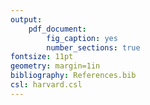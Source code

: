 ```yaml
---
output: 
    pdf_document:
        fig_caption: yes
        number_sections: true
fontsize: 11pt
geometry: margin=1in
bibliography: References.bib
csl: harvard.csl
---
```





\begin{table}[]
\centering
\caption{Possible Expectaion Errors}
\label{my-label}
\begin{tabular}{lllll}
                          &                             &                             & $Q1A_{t+1}$               &                             \\ \cline{2-5} 
\multicolumn{1}{l|}{}     & \multicolumn{1}{l|}{}       & \multicolumn{1}{l|}{Better} & \multicolumn{1}{l|}{Same} & \multicolumn{1}{l|}{Poorer} \\ \cline{2-5} 
\multicolumn{1}{l|}{}     & \multicolumn{1}{l|}{Better} & \multicolumn{1}{l|}{0}      & \multicolumn{1}{l|}{-1}   & \multicolumn{1}{l|}{-2}     \\ \cline{2-5} 
\multicolumn{1}{l|}{$Q1P_t$} & \multicolumn{1}{l|}{Same}   & \multicolumn{1}{l|}{1}      & \multicolumn{1}{l|}{0}    & \multicolumn{1}{l|}{-1}     \\ \cline{2-5} 
\multicolumn{1}{l|}{}     & \multicolumn{1}{l|}{Poorer} & \multicolumn{1}{l|}{2}      & \multicolumn{1}{l|}{1}    & \multicolumn{1}{l|}{0}      \\ \cline{2-5} 
\end{tabular}
\end{table}


\begin{table}[]
\centering
\caption{My caption}
\label{my-label}
\begin{tabular}{llrrr}
                          &                                &                             & $Q1A_{t+1}$               &                             \\ \cline{2-5} 
\multicolumn{1}{l|}{}     & \multicolumn{1}{l|}{}          & \multicolumn{1}{r|}{Better} & \multicolumn{1}{r|}{Same} & \multicolumn{1}{r|}{Poorer} \\ \cline{2-5} 
\multicolumn{1}{l|}{}     & \multicolumn{1}{l|}{E(Better)} & \multicolumn{1}{r|}{0}      & \multicolumn{1}{r|}{-1}   & \multicolumn{1}{r|}{-2}     \\ \cline{2-5} 
\multicolumn{1}{l|}{$Q1P_t$} & \multicolumn{1}{l|}{E(Same)}   & \multicolumn{1}{r|}{1}      & \multicolumn{1}{r|}{0}    & \multicolumn{1}{r|}{-1}     \\ \cline{2-5} 
\multicolumn{1}{l|}{}     & \multicolumn{1}{l|}{E(Poorer)} & \multicolumn{1}{r|}{2}      & \multicolumn{1}{r|}{1}    & \multicolumn{1}{r|}{0}      \\ \cline{2-5} 
\end{tabular}
\end{table}


\begin{table}[]
\caption{My caption}
\label{my-label}
\begin{tabular}{llrrr}
                          &                                &                             & Q1At+1                    &                             \\ \cline{2-5} 
\multicolumn{1}{l|}{}     & \multicolumn{1}{l|}{}          & \multicolumn{1}{r|}{Better} & \multicolumn{1}{r|}{Same} & \multicolumn{1}{r|}{Poorer} \\ \cline{2-5} 
\multicolumn{1}{l|}{}     & \multicolumn{1}{l|}{E(Better)} & \multicolumn{1}{r|}{0}      & \multicolumn{1}{r|}{-1}   & \multicolumn{1}{r|}{-2}     \\ \cline{2-5} 
\multicolumn{1}{l|}{Q1Pt} & \multicolumn{1}{l|}{E(Same)}   & \multicolumn{1}{r|}{1}      & \multicolumn{1}{r|}{0}    & \multicolumn{1}{r|}{-1}     \\ \cline{2-5} 
\multicolumn{1}{l|}{}     & \multicolumn{1}{l|}{E(Poorer)} & \multicolumn{1}{r|}{2}      & \multicolumn{1}{r|}{1}    & \multicolumn{1}{r|}{0}      \\ \cline{2-5} 
\end{tabular}
\end{table}



\begin{tabular}{ |p{4cm}|p{3cm}|p{3cm}|p{3cm}|p{3cm}| }
 \hline
 \multicolumn{4}{|c|}{Sector} \\
 \hline
 Survey Question & Manufacturing & Construction & Trade & Services\\
 \hline
 Business Conditions   & X  & X &  X & X \\
 Activity & X  & X &  X & X\\
 Employment & X  & X &  X & X\\
 Profitability    &   & X &  X & X\\
 Orders Placed & X  &  &  X & \\
 \hline
\end{tabular}



\begin{table}[] 
\centering
\caption{Survey Questions used by Sector}
\label{my-label}
\begin{tabular}{lrrrr}
\hline
\multicolumn{1}{|l|}{Survey Question}     & \multicolumn{1}{r|}{Manufacturing} & \multicolumn{1}{r|}{Construction} & 
\multicolumn{1}{r|}{Trade} & \multicolumn{1}{l|}{Services} \\ \hline
\multicolumn{1}{|l|}{Business Conditions} & \multicolumn{1}{r|}{X}             & \multicolumn{1}{r|}{X}            & \multicolumn{1}{r|}{X}     & \multicolumn{1}{r|}{X}        \\ \hline
\multicolumn{1}{|l|}{Activity}            & \multicolumn{1}{r|}{X}             & \multicolumn{1}{r|}{X}            & \multicolumn{1}{r|}{X}     & \multicolumn{1}{r|}{X}        \\ \hline
\multicolumn{1}{|l|}{Employment}          & \multicolumn{1}{r|}{X}             & \multicolumn{1}{r|}{X}            & \multicolumn{1}{r|}{X}     & \multicolumn{1}{r|}{X}        \\ \hline
\multicolumn{1}{|l|}{Profitability}       & \multicolumn{1}{r|}{}              & \multicolumn{1}{r|}{X}            & \multicolumn{1}{r|}{X}     & \multicolumn{1}{r|}{X}        \\ \hline
\multicolumn{1}{|l|}{Orders Placed}       & \multicolumn{1}{r|}{X}             & \multicolumn{1}{r|}{}             & \multicolumn{1}{r|}{X}     & \multicolumn{1}{r|}{}         \\ \hline
\end{tabular}
\end{table}



\begin{table}[]
\centering
\caption{Survey Questions used by Sector}
\label{my-label}
\begin{tabular}{|l|r|r|r|r|}
\hline
\textbf{Survey Question} & \textbf{Manufacturing} & \textbf{Construction} & \textbf{Trade} & \multicolumn{1}{l|}{\textbf{Services}} \\ \hline
Business Conditions      & X                      & X                     & X              & X                                      \\ \hline
Activity                 & X                      & X                     & X              & X                                      \\ \hline
Employment               & X                      & X                     & X              & X                                      \\ \hline
Profitability            &                        & X                     & X              & X                                      \\ \hline
Orders Placed            & X                      &                       & X              &                                        \\ \hline
\end{tabular}
\end{table}


